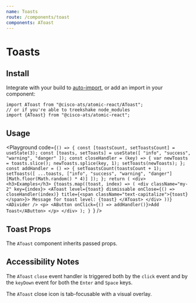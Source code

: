 ```yaml
---
name: Toasts
route: /components/toast
components: AToast
---
```



# Toasts

## Install

Integrate with your build to [auto-import](/#integrating), or add an import in your component:

```
import AToast from "@cisco-ats/atomic-react/AToast";
// or if you're able to treekshake node_modules
import {AToast} from "@cisco-ats/atomic-react";
```

## Usage

<Playground
  code={`() => {
  const [toastsCount, setToastsCount] = useState(3);
  const [toasts, setToasts] = useState([
    "info",
    "success",
    "warning",
    "danger"
  ]);
  const closeHandler = (key) => {
    var newToasts = toasts.slice();
    newToasts.splice(key, 1);
    setToasts(newToasts);
  };
  const addHandler = () => {
    setToastsCount(toastsCount + 1);
    setToasts([
      ...toasts,
      ["info", "success", "warning", "danger"][Math.floor(Math.random() * 4)]
    ]);
  };
  return (
    <div>
      <h3>Examples</h3>
      {toasts.map((toast, index) => (
        <div className="my-2" key={index}>
          <AToast
            level={toast}
            dismissable
            onClose={() => closeHandler(index)}
            title={<span className="text-capitalize">{toast}</span>}>
            Message for toast level: {toast}
          </AToast>
        </div>
      ))}
      <ADivider />
      <p>
        <AButton onClick={() => addHandler()}>Add Toast</AButton>
      </p>
    </div>
  );
}
`}
/>

## Toast Props

The `AToast` component inherits passed props.

<Props of="AToast" />

## Accessibility Notes

The `AToast` `close` event handler is triggered both by the `click` event and by the `keyDown` event for both the `Enter` and `Space` keys.

The `AToast` close icon is tab-focusable with a visual overlay.

